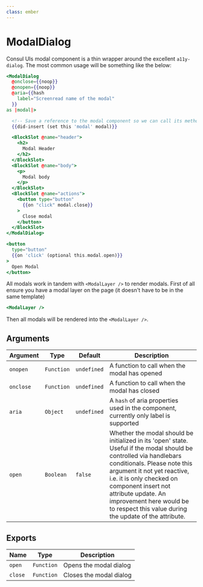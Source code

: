 ```yaml
---
class: ember
---
```

# ModalDialog

Consul UIs modal component is a thin wrapper around the excellent `a11y-dialog`. The
most common usage will be something like the below:

```hbs preview-template
<ModalDialog
  @onclose={{noop}}
  @onopen={{noop}}
  @aria={{hash
    label="Screenread name of the modal"
  }}
as |modal|>

  <!-- Save a reference to the modal component so we can call its methods -->
  {{did-insert (set this 'modal' modal)}}

  <BlockSlot @name="header">
    <h2>
      Modal Header
    </h2>
  </BlockSlot>
  <BlockSlot @name="body">
    <p>
      Modal body
    </p>
  </BlockSlot>
  <BlockSlot @name="actions">
    <button type="button"
      {{on "click" modal.close}}
    >
      Close modal
    </button>
  </BlockSlot>
</ModalDialog>

<button
  type="button"
  {{on 'click' (optional this.modal.open)}}
>
  Open Modal
</button>

```
All modals work in tandem with `<ModalLayer />` to render modals. First of all ensure
you have a modal layer on the page (it doesn't have to be in the same
template)

```hbs
<ModalLayer />
```

Then all modals will be rendered into the `<ModalLayer />`.

## Arguments

| Argument | Type | Default | Description |
| --- | --- | --- | --- |
| `onopen` | `Function` | `undefined` | A function to call when the modal has opened |
| `onclose` | `Function` | `undefined` | A function to call when the modal has closed |
| `aria` | `Object` | `undefined` | A `hash` of aria properties used in the component, currently only label is supported |
| `open` | `Boolean` | `false` | Whether the modal should be initialized in its 'open' state. Useful if the modal should be controlled via handlebars conditionals. Please note this argument it not yet reactive, i.e. it is only checked on component insert not attribute update. An improvement here would be to respect this value during the update of the attribute. |

## Exports

| Name | Type | Description |
| --- | --- | --- |
| `open` | `Function` | Opens the modal dialog |
| `close` | `Function` | Closes the modal dialog |


